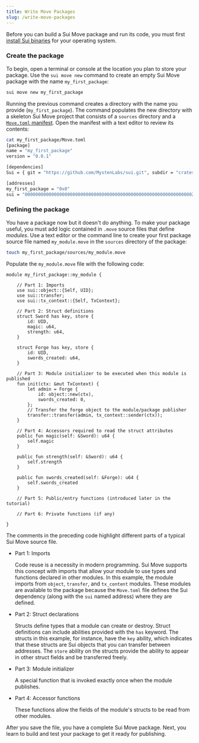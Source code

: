 ```yaml
---
title: Write Move Packages
slug: /write-move-packages
---
```


Before you can build a Sui Move package and run its code, you must first [install Sui binaries](../setup/cli/install-sui.mdx#install-or-update-sui-binaries) for your operating system.

### Create the package

To begin, open a terminal or console at the location you plan to store your package. Use the `sui move new` command to create an empty Sui Move package with the name `my_first_package`:

```bash
sui move new my_first_package
```

Running the previous command creates a directory with the name you provide (`my_first_package`). The command populates the new directory with a skeleton Sui Move project that consists of a `sources` directory and a [`Move.toml` manifest](move-toml.mdx). Open the manifest with a text editor to review its contents:

```bash
cat my_first_package/Move.toml
[package]
name = "my_first_package"
version = "0.0.1"

[dependencies]
Sui = { git = "https://github.com/MystenLabs/sui.git", subdir = "crates/sui-framework/packages/sui-framework", rev = "framework/devnet" }

[addresses]
my_first_package = "0x0"
sui = "0000000000000000000000000000000000000000000000000000000000000002"
```

### Defining the package

You have a package now but it doesn't do anything. To make your package useful, you must add logic contained in `.move` source files that define _modules_. Use a text editor or the command line to create your first package source file named `my_module.move` in the `sources` directory of the package:

```bash
touch my_first_package/sources/my_module.move
```

Populate the `my_module.move` file with the following code:

```sui-move
module my_first_package::my_module {

    // Part 1: Imports
    use sui::object::{Self, UID};
    use sui::transfer;
    use sui::tx_context::{Self, TxContext};

    // Part 2: Struct definitions
    struct Sword has key, store {
        id: UID,
        magic: u64,
        strength: u64,
    }

    struct Forge has key, store {
        id: UID,
        swords_created: u64,
    }

    // Part 3: Module initializer to be executed when this module is published
    fun init(ctx: &mut TxContext) {
        let admin = Forge {
            id: object::new(ctx),
            swords_created: 0,
        };
        // Transfer the forge object to the module/package publisher
        transfer::transfer(admin, tx_context::sender(ctx));
    }

    // Part 4: Accessors required to read the struct attributes
    public fun magic(self: &Sword): u64 {
        self.magic
    }

    public fun strength(self: &Sword): u64 {
        self.strength
    }

    public fun swords_created(self: &Forge): u64 {
        self.swords_created
    }

    // Part 5: Public/entry functions (introduced later in the tutorial)

    // Part 6: Private functions (if any)

}
```

The comments in the preceding code highlight different parts of a typical Sui Move source file.

- Part 1: Imports

  Code reuse is a necessity in modern programming. Sui Move supports this concept with imports that allow your module to use types and functions declared in other modules. In this example, the module imports from `object`, `transfer`, and `tx_content` modules. These modules are available to the package because the `Move.toml` file defines the Sui dependency (along with the `sui` named address) where they are defined.

- Part 2: Struct declarations

  Structs define types that a module can create or destroy. Struct definitions can include abilities provided with the `has` keyword. The structs in this example, for instance, have the `key` ability, which indicates that these structs are Sui objects that you can transfer between addresses. The `store` ability on the structs provide the ability to appear in other struct fields and be transferred freely.

- Part 3: Module initializer

  A special function that is invoked exactly once when the module publishes.

- Part 4: Accessor functions

  These functions allow the fields of the module's structs to be read from other modules.

After you save the file, you have a complete Sui Move package. Next, you learn to build and test your package to get it ready for publishing.
